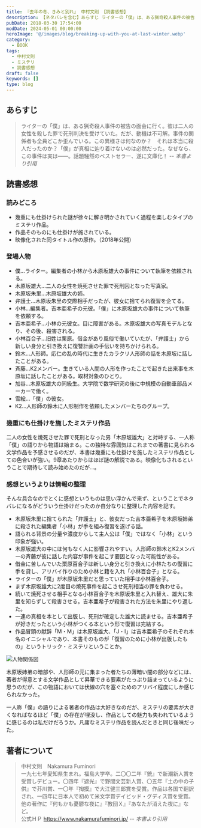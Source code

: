 ```yaml
---
title: 『去年の冬、きみと別れ』 中村文則 【読書感想】
description: 【ネタバレを含む】あらすじ ライターの「僕」は、ある猟奇殺人事件の被告の面会に行く。彼は二人の女性を殺した罪で死刑判決を受けていた。だが、動機は不可解。事件の関係者も全員どこか歪んでいる。この異様さは何なのか？　それは本当に殺人だったのか？「僕」が真相に辿り着けないのは必然だった。なぜなら、この事件は実は――
pubDate: 2018-03-30 17:54:00
modDate: 2024-05-01 00:00:00
heroImage: '@/images/blog/breaking-up-with-you-at-last-winter.webp'
category:
  - BOOK
tags:
  - 中村文則
  - ミステリ
  - 読書感想
draft: false
keywords: []
type: blog
---
```



## あらすじ

> ライターの「僕」は、ある猟奇殺人事件の被告の面会に行く。彼は二人の女性を殺した罪で死刑判決を受けていた。だが、動機は不可解。事件の関係者も全員どこか歪んでいる。この異様さは何なのか？　それは本当に殺人だったのか？「僕」が真相に辿り着けないのは必然だった。なぜなら、この事件は実は――。話題騒然のベストセラー、遂に文庫化！ <cite>-- 本書より引用</cite>

## 読書感想

### 読みどころ

- 幾重にも仕掛けられた謎が徐々に解き明かされていく過程を楽しむタイプのミステリ作品。
- 作品そのものにも仕掛けが施されている。
- 映像化された同タイトル作の原作。（2018年公開）

### 登場人物

<Alert type='danger' content='以降、ネタバレを含む' />

- 僕…ライター。編集者の小林から木原坂雄大の事件について執筆を依頼される。
- 木原坂雄大…二人の女性を焼死させた罪で死刑囚となった写真家。
- 木原坂朱里…木原坂雄大の姉。
- 弁護士…木原坂朱里の交際相手だったが、彼女に捨てられ復習を企てる。
- 小林…編集者。吉本亜希子の元彼。「僕」に木原坂雄大の事件について執筆を依頼する。
- 吉本亜希子…小林の元彼女。目に障害がある。木原坂雄大の写真モデルとなり、その後、殺害される。
- 小林百合子…旧姓は栗原。借金があり風俗で働いていたが、「弁護士」から新しい身分と引き換えに復讐計画の手伝いを持ちかけられる。
- 鈴木…人形師。応仁の乱の時代に生きたカラクリ人形師の話を木原坂に話したことがある。
- 斉藤…K2メンバー。生きている人間の人形を作ったことで起きた出来事を木原坂に話したことがある。取材対象のひとり。
- 加谷…木原坂雄大の同級生。大学院で数学研究の後に中規模の自動車部品メーカーで働く。
- 雪絵…「僕」の彼女。
- K2…人形師の鈴木に人形制作を依頼したメンバーたちのグループ。

### 幾重にも仕掛けを施したミステリ作品

二人の女性を焼死させた罪で死刑となった男「木原坂雄大」と対峙する、一人称「僕」の語りから物語は始まる。この独特な雰囲気はこれまでの著書に見られる文学作品を予感させるのだが、本書は幾重にも仕掛けを施したミステリ作品としての色合いが強い。9章あたりからはほぼ謎の解説である。映像化もされるということで期待して読み始めたのだが…。

### 感想というよりは情報の整理

そんな具合なのでとくに感想というものは思い浮かんで来ず、ということでネタバレになるがどういう仕掛けだったのか自分なりに整理した内容を記す。

- 木原坂朱里に捨てられた「弁護士」と、彼女だった吉本亜希子を木原坂姉弟に殺された編集者「小林」が手を組み復習を遂げる話。
- 語られる背景の分量や濃度からして主人公は「僕」ではなく「小林」という印象が強い。
- 木原坂雄大の中には何もなく人に影響されやすい。人形師の鈴木とK2メンバーの斉藤が彼に話した内容が事件を起こす要因となった可能性がある。
- 借金に苦しんでいた栗原百合子は新しい身分と引き換えに小林たちの復習に手を貸し、アリバイ作りのため小林と籍を入れ「小林百合子」となる。
- ライターの「僕」が木原坂朱里だと思っていた相手は小林百合子。
- まず木原坂雄大に2度目の焼死事件を起こさせ死刑相当の罪を負わせる。
- 続いて焼死させる相手となる小林百合子を木原坂朱里と入れ替え、雄大に朱里を知らずして殺害させる。吉本亜希子が殺害された方法を朱里にやり返した。
- 一連の真相を本として出版し、死刑が確定した雄大に読ませる。吉本亜希子が好きだったという小林がつくる本という形で復習は完結する。
- 作品冒頭の献辞「M・M」は木原坂雄大、「J・I」は吉本亜希子のそれぞれ本名のイニシャルであり、本書そのものが「復習のために小林が出版したもの」というトリック・ミステリということか。

![人物関係図](@/images/blog/breaking-up-with-you-at-last-winter_relation-map.webp '人物関係図')

木原坂姉弟の暗部や、人形師の元に集まった者たちの薄暗い闇の部分などには、著者が得意とする文学作品として昇華できる要素がたっぷり詰まっているように思うのだが、この物語においては伏線の穴を塞ぐためのアリバイ程度にしか感じられなかった。

一人称「僕」の語りによる著者の作品は大好きなのだが、ミステリの要素が大きくなればなるほど「僕」の存在が埋没し、作品としての魅力も失われているように感じるのは私だけだろうか。凡庸なミステリ作品を読んだときと同じ後味だった。

<div class='not-prose'>
  <div data-vc_mylinkbox_id='886753711'></div>
</div>

## 著者について

> 中村文則　Nakamura Fuminori<br />
> 一九七七年愛知県生まれ。福島大学卒。二〇〇二年『銃』で新潮新人賞を受賞しデビュー。〇四年『遮光』で野間文芸新人賞、〇五年『土の中の子供』で芥川賞、一〇年『掏摸』で大江健三郎賞を受賞。作品は各国で翻訳され、一四年に日本人で初めて米文学賞デイビッド・グディス賞を受賞。他の著作に『何もかも憂鬱な夜に』『教団Ｘ』『あなたが消えた夜に』など。<br />
> 公式ＨＰ https://www.nakamurafuminori.jp/ <cite>-- 本書より引用</cite>

